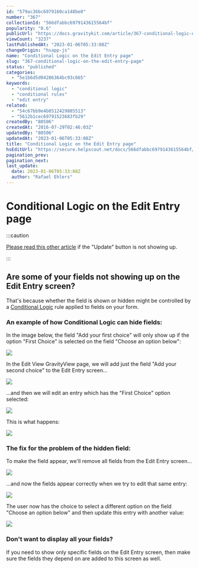 ```yaml
---
id: "579ac36bc6979160ca148be0"
number: "367"
collectionId: "566dfabbc6979143615564bf"
popularity: "0.6"
publicUrl: "https://docs.gravitykit.com/article/367-conditional-logic-on-the-edit-entry-page"
viewCount: "3237"
lastPublishedAt: "2023-01-06T05:33:08Z"
changeOrigin: "hsapp-js"
name: "Conditional Logic on the Edit Entry page"
slug: "367-conditional-logic-on-the-edit-entry-page"
status: "published"
categories: 
  - "5e1b6d5d04286364bc93c665"
keywords: 
  - "conditional logic"
  - "conditional rules"
  - "edit entry"
related: 
  - "54c67bb9e4b0512429885513"
  - "5612b1cec69791523683fb29"
createdBy: "80506"
createdAt: "2016-07-29T02:46:03Z"
updatedBy: "80506"
updatedAt: "2023-01-06T05:33:08Z"
title: "Conditional Logic on the Edit Entry page"
hsEditUrl: "https://secure.helpscout.net/docs/566dfabbc6979143615564bf/article/579ac36bc6979160ca148be0"
pagination_prev: 
pagination_next: 
last_update:
  date: 2023-01-06T05:33:08Z
  author: "Rafael Ehlers"
---
```


# Conditional Logic on the Edit Entry page


:::caution

[Please read this other article](https://docs.gravitykit.com/article/309-the-update-button-isnt-showing-in-edit-entry) if the "Update" button is not showing up.

:::



## Are some of your fields not showing up on the Edit Entry screen?

That's because whether the field is shown or hidden might be controlled by a [Conditional Logic](http://www.gravityforms.com/features/conditional-logic/) rule applied to fields on your form.

### An example of how Conditional Logic can hide fields:

In the image below, the field "Add your first choice" will only show up if the option "First Choice" is selected on the field "Choose an option below":

![](https://s3.amazonaws.com/helpscout.net/docs/assets/54c58489e4b051242988532c/images/579ac53fc6979160ca148be2/file-2gSiZJ3iCl.jpg)

In the Edit View GravityView page, we will add just the field "Add your second choice" to the Edit Entry screen...

![](https://s3.amazonaws.com/helpscout.net/docs/assets/54c58489e4b051242988532c/images/579ac79b903360293603a925/file-WPVkxPMMkj.jpg)

...and then we will edit an entry which has the "First Choice" option selected:

![](https://s3.amazonaws.com/helpscout.net/docs/assets/54c58489e4b051242988532c/images/579ac74a903360293603a924/file-Av9ts9xPha.jpg)

This is what happens:

![](https://s3.amazonaws.com/helpscout.net/docs/assets/54c58489e4b051242988532c/images/579ac7d9c6979160ca148be9/file-9GYRr3iXsx.jpg)

### The fix for the problem of the hidden field:

To make the field appear, we'll remove all fields from the Edit Entry screen...

![](https://s3.amazonaws.com/helpscout.net/docs/assets/54c58489e4b051242988532c/images/579ac81ec6979160ca148bed/file-K5nxM5DzEB.jpg)

...and now the fields appear correctly when we try to edit that same entry:

![](https://s3.amazonaws.com/helpscout.net/docs/assets/54c58489e4b051242988532c/images/579ac87ec6979160ca148bf3/file-4ZzFRbJVJv.jpg)

The user now has the choice to select a different option on the field "Choose an option below" and then update this entry with another value:

![](https://s3.amazonaws.com/helpscout.net/docs/assets/54c58489e4b051242988532c/images/579ac8ca903360293603a92a/file-DiWQB3qvWh.jpg)

### Don't want to display all your fields?

If you need to show only specific fields on the Edit Entry screen, then make sure the fields they depend on are added to this screen as well.